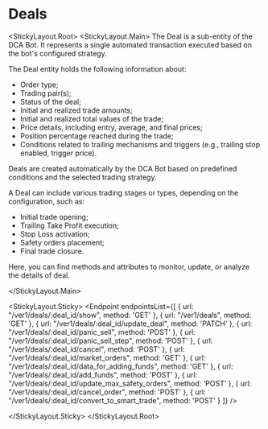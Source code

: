
# Deals

<StickyLayout.Root>
<StickyLayout.Main>
The Deal is a sub-entity of the DCA Bot. It represents a single automated transaction executed based on the bot's configured strategy.

The Deal entity holds the following information about:

* Order type;
* Trading pair(s);
* Status of the deal;
* Initial and realized trade amounts;
* Initial and realized total values of the trade;
* Price details, including entry, average, and final prices;
* Position percentage reached during the trade;
* Conditions related to trailing mechanisms and triggers (e.g., trailing stop enabled, trigger price).

Deals are created automatically by the DCA Bot based on predefined conditions and the selected trading strategy.

A Deal can include various trading stages or types, depending on the configuration, such as:

* Initial trade opening;
* Trailing Take Profit execution;
* Stop Loss activation;
* Safety orders placement;
* Final trade closure.

Here, you can find methods and attributes to monitor, update, or analyze the details of deal.

</StickyLayout.Main>

<StickyLayout.Sticky>
<Endpoint
  endpointsList={[
    {
      url: "/ver1/deals/:deal_id/show",
      method: 'GET'
    },
    {
      url: "/ver1/deals",
      method: 'GET'
    },
    {
      url: "/ver1/deals/:deal_id/update_deal",
      method: 'PATCH'
    },
    {
      url: "/ver1/deals/:deal_id/panic_sell",
      method: 'POST'
    },
    {
      url: "/ver1/deals/:deal_id/panic_sell_step",
      method: 'POST'
    },
     {
      url: "/ver1/deals/:deal_id/cancel",
      method: 'POST'
    },
     {
      url: "/ver1/deals/:deal_id/market_orders",
      method: 'GET'
    },
    {
      url: "/ver1/deals/:deal_id/data_for_adding_funds",
      method: 'GET'
    },
    {
      url: "/ver1/deals/:deal_id/add_funds",
      method: 'POST'
    },
     {
      url: "/ver1/deals/:deal_id/update_max_safety_orders",
      method: 'POST'
    },
    {
      url: "/ver1/deals/:deal_id/cancel_order",
      method: 'POST'
    },
    {
      url: "/ver1/deals/:deal_id/convert_to_smart_trade",
      method: 'POST'
    }
  ]}
/>

</StickyLayout.Sticky>
</StickyLayout.Root>